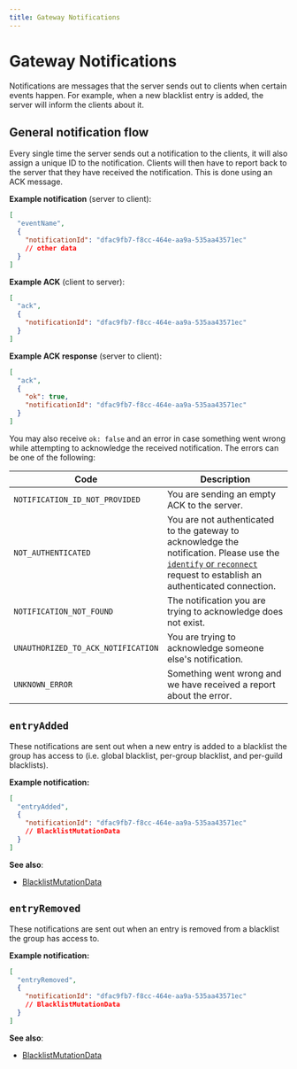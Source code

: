 ```yaml
---
title: Gateway Notifications
---
```



# Gateway Notifications

Notifications are messages that the server sends out to clients when certain
events happen. For example, when a new blacklist entry is added, the server will
inform the clients about it.

## General notification flow

Every single time the server sends out a notification to the clients, it will
also assign a unique ID to the notification. Clients will then have to report
back to the server that they have received the notification. This is done using
an ACK message.

**Example notification** (server to client):

```json
[
  "eventName",
  {
    "notificationId": "dfac9fb7-f8cc-464e-aa9a-535aa43571ec"
    // other data
  }
]
```

**Example ACK** (client to server):

```json
[
  "ack",
  {
    "notificationId": "dfac9fb7-f8cc-464e-aa9a-535aa43571ec"
  }
]
```

**Example ACK response** (server to client):

```json
[
  "ack",
  {
    "ok": true,
    "notificationId": "dfac9fb7-f8cc-464e-aa9a-535aa43571ec"
  }
]
```

You may also receive `ok: false` and an error in case something went wrong while
attempting to acknowledge the received notification. The errors can be one of
the following:

| Code                               | Description                                                                                                                                                                                    |
| ---------------------------------- | ---------------------------------------------------------------------------------------------------------------------------------------------------------------------------------------------- |
| `NOTIFICATION_ID_NOT_PROVIDED`     | You are sending an empty ACK to the server.                                                                                                                                                    |
| `NOT_AUTHENTICATED`                | You are not authenticated to the gateway to acknowledge the notification. Please use the [`identify` or `reconnect`](/docs/gateway/sessions) request to establish an authenticated connection. |
| `NOTIFICATION_NOT_FOUND`           | The notification you are trying to acknowledge does not exist.                                                                                                                                 |
| `UNAUTHORIZED_TO_ACK_NOTIFICATION` | You are trying to acknowledge someone else's notification.                                                                                                                                     |
| `UNKNOWN_ERROR`                    | Something went wrong and we have received a report about the error.                                                                                                                            |

## `entryAdded`

These notifications are sent out when a new entry is added to a blacklist the
group has access to (i.e. global blacklist, per-group blacklist, and per-guild
blacklists).

**Example notification:**

```json
[
  "entryAdded",
  {
    "notificationId": "dfac9fb7-f8cc-464e-aa9a-535aa43571ec"
    // BlacklistMutationData
  }
]
```

**See also**:

- [BlacklistMutationData](/docs/gateway/objects/BlacklistMutationData)

## `entryRemoved`

These notifications are sent out when an entry is removed from a blacklist the
group has access to.

**Example notification:**

```json
[
  "entryRemoved",
  {
    "notificationId": "dfac9fb7-f8cc-464e-aa9a-535aa43571ec"
    // BlacklistMutationData
  }
]
```

**See also**:

- [BlacklistMutationData](/docs/gateway/objects/BlacklistMutationData)
